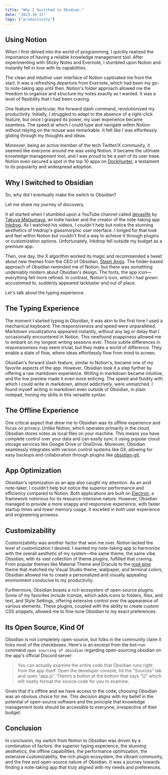 ```yaml
---
title: "Why I Switched to Obsdian."
date: "2023-10-31"
tags: ["productivity"]
---
```


##

## Using Notion

When I first delved into the world of programming, I quickly realized the importance of having a reliable knowledge management tool. After experimenting with Sticky Notes and Evernote, I stumbled upon Notion and instantly fell in love with its capabilities.

The clean and intuitive user interface of Notion captivated me from the start. It was a refreshing departure from Evernote, which had been my go-to note-taking app until then. Notion's folder approach allowed me the freedom to organize and structure my notes exactly as I wanted. It was a level of flexibility that I had been craving.

One feature in particular, the forward slash command, revolutionized my productivity. Initially, I struggled to adapt to the absence of a right-click feature, but once I grasped its power, my user experience became seamless. The speed at which I could type and navigate within Notion without relying on the mouse was remarkable. It felt like I was effortlessly gliding through my thoughts and ideas.

Moreover, being an active member of the tech Twitter/X community, it seemed like everyone around me was using Notion. It became the ultimate knowledge management tool, and I was proud to be a part of its user base. Notion even secured a spot in the top 10 apps on [DockHunter](https://www.dockhunt.com/apps), a testament to its popularity and widespread adoption.

## Why I Switched to Obsidian

So, why did I eventually make the switch to Obsidian?

Let me share my journey of discovery.

<CustomImage
	src="https://github.com/x0bd/blogposts/blob/master/images/takuya.png?raw=true"
	alt="inkdrop by Takuya Matsumaya"
/>

It all started when I stumbled upon a YouTube channel called [devaslife](https://www.youtube.com/@devaslife) by [Takuya Matsumaya](https://twitter.com/inkdrop_app?lang=en), an indie hacker and the creator of the note-taking app [Inkdrop](https://www.inkdrop.app/). As I watched his videos, I couldn't help but notice the stunning aesthetics of Inkdrop's glassmorphic user interface. I longed for that look and feel within Notion but couldn't find a way to achieve it through plugins or customization options. Unfortunately, Inkdrop fell outside my budget as a premium app.

Then, one day, the X algorithm worked its magic and recommended a tweet about new themes from the CEO of Obsidian, [Steph Ango](https://twitter.com/kepano). The folder-based approach of Obsidian reminded me of Notion, but there was something undeniably modern about Obsidian's design. The fonts, the app icon—everything felt more refined. In contrast, Notion's icon, which I had grown accustomed to, suddenly appeared lackluster and out of place.

<CustomImage
	src="https://github.com/x0bd/blogposts/blob/master/images/minimal.png?raw=true"
	alt="Minimal theme by kepano"
/>

Let's talk about the typing experience.

## The Typing Experience

The moment I started typing in Obsidian, it was akin to the first time I used a mechanical keyboard. The responsiveness and speed were unparalleled. Markdown visualizations appeared instantly, without any lag or delay that I occasionally encountered in Notion. This newfound snappiness allowed me to embark on my longest writing sessions ever. Those subtle differences in responsiveness may seem trivial, but they make a world of difference. They enable a state of flow, where ideas effortlessly flow from mind to screen.

Obsidian's forward slash feature, similar to Notion's, became one of my favorite aspects of the app. However, Obsidian took it a step further by offering a raw markdown experience. Writing in markdown became intuitive, and the live preview made it even more enticing. The speed and fluidity with which I could write in markdown, almost addictively, were unmatched. I found myself writing in markdown even outside of Obsidian, in plain notepad, honing my skills in this versatile syntax.

## The Offline Experience

One critical aspect that drew me to Obsidian was its offline experience and focus on privacy. Unlike Notion, which operates primarily in the cloud, Obsidian stores notes as local files on your machine. This means you have complete control over your data and can easily sync it using popular cloud storage services like Google Drive or OneDrive. Moreover, Obsidian seamlessly integrates with version control systems like Git, allowing for easy backups and collaboration through plugins like [obsidian-git](https://github.com/denolehov/obsidian-git).

## App Optimization

Obsidian's optimization as an app also caught my attention. As an avid note-taker, I couldn't help but notice the superior performance and efficiency compared to Notion. Both applications are built on [Electron](https://electronjs.org/), a framework notorious for its resource-intensive nature. However, Obsidian managed to provide a more snappy and responsive experience, with faster startup times and lower memory usage. It excelled in both user experience and engineering prowess.

## Customizability

Customizability was another factor that won me over. Notion lacked the level of customization I desired. I wanted my note-taking app to harmonize with the overall aesthetic of my system—the same theme, the same vibe. Obsidian, with its vast collection of theme plugins, fulfilled that craving. From popular themes like Material Theme and Dracula to the [rosé pine](https://rosepinetheme.com/) theme that matched my Visual Studio theme, wallpaper, and terminal colors, Obsidian allowed me to create a personalized and visually appealing environment conducive to my productivity.

Furthermore, Obsidian boasts a rich ecosystem of open-source plugins. Some of my favorites include Iconize, which adds icons to folders, files, and text, and Style Settings, offering extensive control over the appearance of various elements. These plugins, coupled with the ability to create custom CSS snippets, allowed me to fine-tune Obsidian to my exact preferences.

## Its Open Source, Kind Of

Obsidian is not completely open-source, but folks in the community claim it ticks most of the checkboxes. Here's is an excerpt from the bot-run command `open sourcing of obsidian` regarding open-sourcing obsidian on the app's official Discord server:

> You can actually examine the entire code that Obsidian runs right from the app itself. Open the developer console, hit the “Sources” tab and open “app.js”. There’s a button at the bottom that says “{}” which will neatly format the source code for you to examine.

Given that it's offline and we have access to the code, choosing Obsidian was an obvious choice for me. This decision aligns with my belief in the potential of open-source software and the principle that knowledge management tools should be accessible to everyone, irrespective of their budget.

## Conclusion

In conclusion, my switch from Notion to Obsidian was driven by a combination of factors: the superior typing experience, the stunning aesthetics, the offline capabilities, the performance optimization, the extensive customizability, the rich plugin ecosystem, the vibrant community, and the free and open-source nature of Obsidian. It was a journey towards finding a note-taking app that truly aligned with my needs and preferences.
